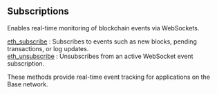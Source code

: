 
## Subscriptions

Enables real-time monitoring of blockchain events via WebSockets.

[eth_subscribe](/base-api/subscriptions/eth_subscribe) : Subscribes to events such as new blocks, pending transactions, or log updates. \
[eth_unsubscribe](/base-api/subscriptions/eth_unsubscribe) : Unsubscribes from an active WebSocket event subscription.

These methods provide real-time event tracking for applications on the Base network.

<Space h={16} />
<GetStarted />